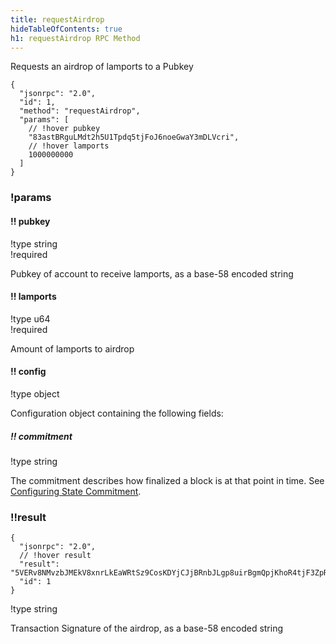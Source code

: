 ```yaml
---
title: requestAirdrop
hideTableOfContents: true
h1: requestAirdrop RPC Method
---
```


Requests an airdrop of lamports to a Pubkey

<APIMethod>

```jsonc !!request curl
{
  "jsonrpc": "2.0",
  "id": 1,
  "method": "requestAirdrop",
  "params": [
    // !hover pubkey
    "83astBRguLMdt2h5U1Tpdq5tjFoJ6noeGwaY3mDLVcri",
    // !hover lamports
    1000000000
  ]
}
```

### !params

#### !! pubkey

!type string  
!required

Pubkey of account to receive lamports, as a base-58 encoded string

#### !! lamports

!type u64  
!required

Amount of lamports to airdrop

#### !! config

!type object

Configuration object containing the following fields:

##### !! commitment

!type string

The commitment describes how finalized a block is at that point in time. See
[Configuring State Commitment](/docs/rpc#configuring-state-commitment).

### !!result

```jsonc !response
{
  "jsonrpc": "2.0",
  // !hover result
  "result": "5VERv8NMvzbJMEkV8xnrLkEaWRtSz9CosKDYjCJjBRnbJLgp8uirBgmQpjKhoR4tjF3ZpRzrFmBV6UjKdiSZkQUW",
  "id": 1
}
```

!type string

Transaction Signature of the airdrop, as a base-58 encoded string

</APIMethod>
